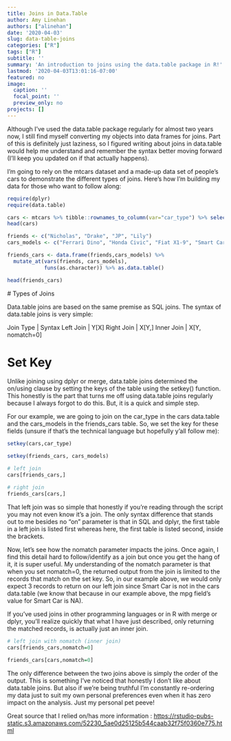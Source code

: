 ```yaml
---
title: Joins in Data.Table
author: Amy Linehan
authors: ["alinehan"]
date: '2020-04-03'
slug: data-table-joins
categories: ["R"]
tags: ["R"]
subtitle: ''
summary: 'An introduction to joins using the data.table package in R!'
lastmod: '2020-04-03T13:01:16-07:00'
featured: no
image:
  caption: ''
  focal_point: ''
  preview_only: no
projects: []
---
```


Although I've used the data.table package regularly for almost two years now, I still find myself converting my objects into data frames for joins. Part of this is definitely just laziness, so I figured writing about joins in data.table would help me understand and remember the syntax better moving forward (I'll keep you updated on if that actually happens). 

I'm going to rely on the mtcars dataset and a made-up data set of people's cars to demonstrate the different types of joins. Here's how I'm building my data for those who want to follow along: 


```r
require(dplyr)
require(data.table)

```


```r
cars <- mtcars %>% tibble::rownames_to_column(var="car_type") %>% select(car_type, mpg) %>% as.data.table()
head(cars)

friends <- c("Nicholas", "Drake", "JP", "Lily")
cars_models <- c("Ferrari Dino", "Honda Civic", "Fiat X1-9", "Smart Car")

friends_cars <- data.frame(friends,cars_models) %>%
  mutate_at(vars(friends, cars_models), 
            funs(as.character)) %>% as.data.table()

head(friends_cars)

```
 # Types of Joins

Data.table joins are based on the same premise as SQL joins. The syntax of data.table joins is very simple:


Join Type | Syntax
Left Join  | Y[X]
Right Join  | X[Y,]
Inner Join | X[Y, nomatch=0]


# Set Key

Unlike joining using dplyr or merge, data.table joins determined the on/using clause by setting the keys of the table using the setkey() function. This honestly is the part that turns me off using data.table joins regularly because I always forgot to do this. But, it is a quick and simple step.

For our example, we are going to join on the car_type in the cars data.table and the cars_models in the friends_cars table. So, we set the key for these fields (unsure if that's the technical language but hopefully y'all follow me):


```r
setkey(cars,car_type)

setkey(friends_cars, cars_models)

# left join
cars[friends_cars,]

# right join 
friends_cars[cars,]
```

That left join was so simple that honestly if you're reading through the script you may not even know it's a join. The only syntax difference that stands out to me besides no "on" parameter is that in SQL and dplyr, the first table in a left join is listed first whereas here, the first table is listed second, inside the brackets.

Now, let's see how the nomatch parameter impacts the joins. Once again, I find this detail hard to follow/identify as a join but once you get the hang of it, it is super useful. My understanding of the nomatch parameter is that when you set nomatch=0, the returned output from the join is limited to the records that match on the set key. So, in our example above, we would only expect 3 records to return on our left join since Smart Car is not in the cars data.table (we know that because in our example above, the mpg field's value for Smart Car is NA). 

If you've used joins in other programming languages or in R with merge or dplyr, you'll realize quickly that what I have just described, only returning the matched records, is actually just an inner join. 

```r
# left join with nomatch (inner join)
cars[friends_cars,nomatch=0]
 
friends_cars[cars,nomatch=0]

```


The only difference between the two joins above is simply the order of the output. This is something I've noticed that honestly I don't like about data.table joins. But also if we're being truthful I'm constantly re-ordering my data just to suit my own personal preferences even when it has zero impact on the analysis. Just my personal pet peeve! 


Great source that I relied on/has more information : <https://rstudio-pubs-static.s3.amazonaws.com/52230_5ae0d25125b544caab32f75f0360e775.html> 














